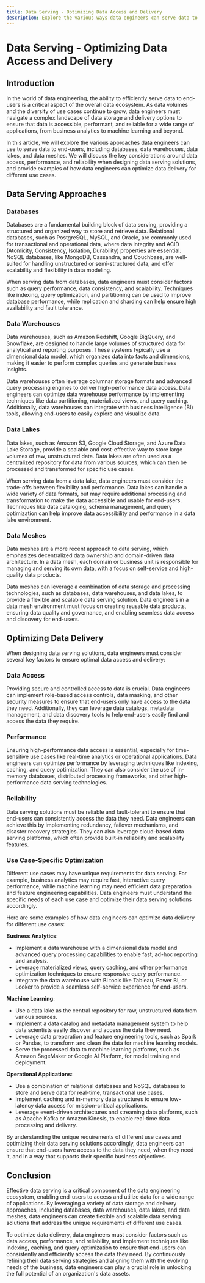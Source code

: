 ```yaml
---
title: Data Serving - Optimizing Data Access and Delivery
description: Explore the various ways data engineers can serve data to end-users for analytics, machine learning, and other use cases.
---
```


# Data Serving - Optimizing Data Access and Delivery

## Introduction

In the world of data engineering, the ability to efficiently serve data to end-users is a critical aspect of the overall data ecosystem. As data volumes and the diversity of use cases continue to grow, data engineers must navigate a complex landscape of data storage and delivery options to ensure that data is accessible, performant, and reliable for a wide range of applications, from business analytics to machine learning and beyond.

In this article, we will explore the various approaches data engineers can use to serve data to end-users, including databases, data warehouses, data lakes, and data meshes. We will discuss the key considerations around data access, performance, and reliability when designing data serving solutions, and provide examples of how data engineers can optimize data delivery for different use cases.

## Data Serving Approaches

### Databases
Databases are a fundamental building block of data serving, providing a structured and organized way to store and retrieve data. Relational databases, such as PostgreSQL, MySQL, and Oracle, are commonly used for transactional and operational data, where data integrity and ACID (Atomicity, Consistency, Isolation, Durability) properties are essential. NoSQL databases, like MongoDB, Cassandra, and Couchbase, are well-suited for handling unstructured or semi-structured data, and offer scalability and flexibility in data modeling.

When serving data from databases, data engineers must consider factors such as query performance, data consistency, and scalability. Techniques like indexing, query optimization, and partitioning can be used to improve database performance, while replication and sharding can help ensure high availability and fault tolerance.

### Data Warehouses
Data warehouses, such as Amazon Redshift, Google BigQuery, and Snowflake, are designed to handle large volumes of structured data for analytical and reporting purposes. These systems typically use a dimensional data model, which organizes data into facts and dimensions, making it easier to perform complex queries and generate business insights.

Data warehouses often leverage columnar storage formats and advanced query processing engines to deliver high-performance data access. Data engineers can optimize data warehouse performance by implementing techniques like data partitioning, materialized views, and query caching. Additionally, data warehouses can integrate with business intelligence (BI) tools, allowing end-users to easily explore and visualize data.

### Data Lakes
Data lakes, such as Amazon S3, Google Cloud Storage, and Azure Data Lake Storage, provide a scalable and cost-effective way to store large volumes of raw, unstructured data. Data lakes are often used as a centralized repository for data from various sources, which can then be processed and transformed for specific use cases.

When serving data from a data lake, data engineers must consider the trade-offs between flexibility and performance. Data lakes can handle a wide variety of data formats, but may require additional processing and transformation to make the data accessible and usable for end-users. Techniques like data cataloging, schema management, and query optimization can help improve data accessibility and performance in a data lake environment.

### Data Meshes
Data meshes are a more recent approach to data serving, which emphasizes decentralized data ownership and domain-driven data architecture. In a data mesh, each domain or business unit is responsible for managing and serving its own data, with a focus on self-service and high-quality data products.

Data meshes can leverage a combination of data storage and processing technologies, such as databases, data warehouses, and data lakes, to provide a flexible and scalable data serving solution. Data engineers in a data mesh environment must focus on creating reusable data products, ensuring data quality and governance, and enabling seamless data access and discovery for end-users.

## Optimizing Data Delivery

When designing data serving solutions, data engineers must consider several key factors to ensure optimal data access and delivery:

### Data Access
Providing secure and controlled access to data is crucial. Data engineers can implement role-based access controls, data masking, and other security measures to ensure that end-users only have access to the data they need. Additionally, they can leverage data catalogs, metadata management, and data discovery tools to help end-users easily find and access the data they require.

### Performance
Ensuring high-performance data access is essential, especially for time-sensitive use cases like real-time analytics or operational applications. Data engineers can optimize performance by leveraging techniques like indexing, caching, and query optimization. They can also consider the use of in-memory databases, distributed processing frameworks, and other high-performance data serving technologies.

### Reliability
Data serving solutions must be reliable and fault-tolerant to ensure that end-users can consistently access the data they need. Data engineers can achieve this by implementing redundancy, failover mechanisms, and disaster recovery strategies. They can also leverage cloud-based data serving platforms, which often provide built-in reliability and scalability features.

### Use Case-Specific Optimization
Different use cases may have unique requirements for data serving. For example, business analytics may require fast, interactive query performance, while machine learning may need efficient data preparation and feature engineering capabilities. Data engineers must understand the specific needs of each use case and optimize their data serving solutions accordingly.

Here are some examples of how data engineers can optimize data delivery for different use cases:

**Business Analytics**:
- Implement a data warehouse with a dimensional data model and advanced query processing capabilities to enable fast, ad-hoc reporting and analysis.
- Leverage materialized views, query caching, and other performance optimization techniques to ensure responsive query performance.
- Integrate the data warehouse with BI tools like Tableau, Power BI, or Looker to provide a seamless self-service experience for end-users.

**Machine Learning**:
- Use a data lake as the central repository for raw, unstructured data from various sources.
- Implement a data catalog and metadata management system to help data scientists easily discover and access the data they need.
- Leverage data preparation and feature engineering tools, such as Spark or Pandas, to transform and clean the data for machine learning models.
- Serve the processed data to machine learning platforms, such as Amazon SageMaker or Google AI Platform, for model training and deployment.

**Operational Applications**:
- Use a combination of relational databases and NoSQL databases to store and serve data for real-time, transactional use cases.
- Implement caching and in-memory data structures to ensure low-latency data access for mission-critical applications.
- Leverage event-driven architectures and streaming data platforms, such as Apache Kafka or Amazon Kinesis, to enable real-time data processing and delivery.

By understanding the unique requirements of different use cases and optimizing their data serving solutions accordingly, data engineers can ensure that end-users have access to the data they need, when they need it, and in a way that supports their specific business objectives.

## Conclusion

Effective data serving is a critical component of the data engineering ecosystem, enabling end-users to access and utilize data for a wide range of applications. By leveraging a variety of data storage and delivery approaches, including databases, data warehouses, data lakes, and data meshes, data engineers can create flexible and scalable data serving solutions that address the unique requirements of different use cases.

To optimize data delivery, data engineers must consider factors such as data access, performance, and reliability, and implement techniques like indexing, caching, and query optimization to ensure that end-users can consistently and efficiently access the data they need. By continuously refining their data serving strategies and aligning them with the evolving needs of the business, data engineers can play a crucial role in unlocking the full potential of an organization's data assets.